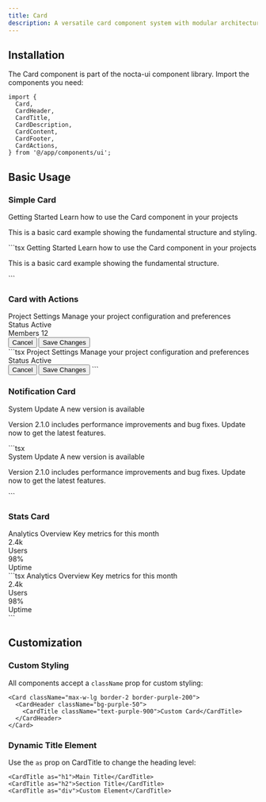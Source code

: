 ```yaml
---
title: Card
description: A versatile card component system with modular architecture and dark mode support
---
```



## Installation

The Card component is part of the nocta-ui component library. Import the components you need:

```tsx
import {
  Card,
  CardHeader,
  CardTitle,
  CardDescription,
  CardContent,
  CardFooter,
  CardActions,
} from '@/app/components/ui';
```

## Basic Usage

### Simple Card

<DocsTabs defaultValue="preview">
  <DocsTab value="preview" title="Preview">
    <div className="my-6">
      <Card className="max-w-md">
        <CardHeader>
          <CardTitle>Getting Started</CardTitle>
          <CardDescription>
            Learn how to use the Card component in your projects
          </CardDescription>
        </CardHeader>
        <CardContent>
          <p>
            This is a basic card example showing the fundamental structure and styling.
          </p>
        </CardContent>
      </Card>
    </div>
  </DocsTab>
  <DocsTab value="code" title="Code">
    ```tsx
    <Card>
      <CardHeader>
        <CardTitle>Getting Started</CardTitle>
        <CardDescription>
          Learn how to use the Card component in your projects
        </CardDescription>
      </CardHeader>
      <CardContent>
        <p>This is a basic card example showing the fundamental structure.</p>
      </CardContent>
    </Card>
    ```
  </DocsTab>
</DocsTabs>

### Card with Actions

<DocsTabs defaultValue="preview">
  <DocsTab value="preview" title="Preview">
    <div className="my-6">
      <Card className="max-w-md">
        <CardHeader>
          <CardTitle>Project Settings</CardTitle>
          <CardDescription>
            Manage your project configuration and preferences
          </CardDescription>
        </CardHeader>
        <CardContent>
          <div className="space-y-3">
            <div className="flex items-center justify-between">
              <span className="text-sm font-medium text-neutral-700 dark:text-neutral-300">Status</span>
              <span className="px-2 py-1 text-xs font-medium bg-green-100 dark:bg-green-900 text-green-800 dark:text-green-200 rounded-full">
                Active
              </span>
            </div>
            <div className="flex items-center justify-between">
              <span className="text-sm font-medium text-neutral-700 dark:text-neutral-300">Members</span>
              <span className="text-sm text-neutral-600 dark:text-neutral-400">12</span>
            </div>
          </div>
        </CardContent>
        <CardFooter>
          <CardActions>
            <Button variant="ghost" size="sm">Cancel</Button>
            <Button variant="primary" size="sm">Save Changes</Button>
          </CardActions>
        </CardFooter>
      </Card>
    </div>
  </DocsTab>
  <DocsTab value="code" title="Code">
    ```tsx
    <Card>
      <CardHeader>
        <CardTitle>Project Settings</CardTitle>
        <CardDescription>
          Manage your project configuration and preferences
        </CardDescription>
      </CardHeader>
      <CardContent>
        <div className="space-y-3">
          <div className="flex items-center justify-between">
            <span className="text-sm font-medium">Status</span>
            <span className="px-2 py-1 text-xs font-medium bg-green-100 text-green-800 rounded-full">
              Active
            </span>
          </div>
        </div>
      </CardContent>
      <CardFooter>
        <CardActions>
          <Button variant="ghost" size="sm">Cancel</Button>
          <Button variant="primary" size="sm">Save Changes</Button>
        </CardActions>
      </CardFooter>
    </Card>
    ```
  </DocsTab>
</DocsTabs>

### Notification Card

<DocsTabs defaultValue="preview">
  <DocsTab value="preview" title="Preview">
    <div className="my-6">
      <Card className="max-w-md">
        <CardHeader>
          <div className="flex items-start space-x-3">
            <div className="w-2 h-2 rounded-full mt-2 bg-black dark:bg-white"></div>
            <div className="flex-1">
              <CardTitle>System Update</CardTitle>
              <CardDescription>
                A new version is available
              </CardDescription>
            </div>
          </div>
        </CardHeader>
        <CardContent>
          <p className="text-sm">
            Version 2.1.0 includes performance improvements and bug fixes. 
            Update now to get the latest features.
          </p>
        </CardContent>
      </Card>
    </div>
  </DocsTab>
  <DocsTab value="code" title="Code">
    ```tsx
    <Card className="max-w-md">
        <CardHeader>
          <div className="flex items-start space-x-3">
            <div className="w-2 h-2 rounded-full mt-2 bg-black dark:bg-white"></div>
            <div className="flex-1">
              <CardTitle>System Update</CardTitle>
              <CardDescription>
                A new version is available
              </CardDescription>
            </div>
          </div>
        </CardHeader>
        <CardContent>
          <p className="text-sm">
            Version 2.1.0 includes performance improvements and bug fixes. 
            Update now to get the latest features.
          </p>
        </CardContent>
      </Card>
    ```
  </DocsTab>
</DocsTabs>

### Stats Card

<DocsTabs defaultValue="preview">
  <DocsTab value="preview" title="Preview">
    <div className="my-6">
      <Card className="w-md">
        <CardHeader>
          <CardTitle>Analytics Overview</CardTitle>
          <CardDescription>
            Key metrics for this month
          </CardDescription>
        </CardHeader>
        <CardContent>
          <div className="grid grid-cols-2 gap-4">
            <div className="text-center">
              <div className="text-2xl font-bold text-neutral-900 dark:text-neutral-100">2.4k</div>
              <div className="text-xs text-neutral-600 dark:text-neutral-400 uppercase tracking-wide">Users</div>
            </div>
            <div className="text-center">
              <div className="text-2xl font-bold text-neutral-900 dark:text-neutral-100">98%</div>
              <div className="text-xs text-neutral-600 dark:text-neutral-400 uppercase tracking-wide">Uptime</div>
            </div>
          </div>
        </CardContent>
      </Card>
    </div>
  </DocsTab>
  <DocsTab value="code" title="Code">
    ```tsx
      <Card className="w-md">
        <CardHeader>
          <CardTitle>Analytics Overview</CardTitle>
          <CardDescription>
            Key metrics for this month
          </CardDescription>
        </CardHeader>
        <CardContent>
          <div className="grid grid-cols-2 gap-4">
            <div className="text-center">
              <div className="text-2xl font-bold text-neutral-900 dark:text-neutral-100">2.4k</div>
              <div className="text-xs text-neutral-600 dark:text-neutral-400 uppercase tracking-wide">Users</div>
            </div>
            <div className="text-center">
              <div className="text-2xl font-bold text-neutral-900 dark:text-neutral-100">98%</div>
              <div className="text-xs text-neutral-600 dark:text-neutral-400 uppercase tracking-wide">Uptime</div>
            </div>
          </div>
        </CardContent>
      </Card>
    ```
  </DocsTab>
</DocsTabs>

## Customization

### Custom Styling

All components accept a `className` prop for custom styling:

```tsx
<Card className="max-w-lg border-2 border-purple-200">
  <CardHeader className="bg-purple-50">
    <CardTitle className="text-purple-900">Custom Card</CardTitle>
  </CardHeader>
</Card>
```

### Dynamic Title Element

Use the `as` prop on CardTitle to change the heading level:

```tsx
<CardTitle as="h1">Main Title</CardTitle>
<CardTitle as="h2">Section Title</CardTitle>
<CardTitle as="div">Custom Element</CardTitle>
```